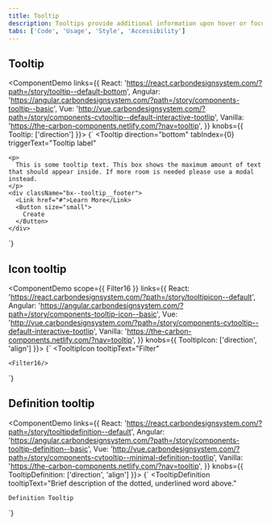 ```yaml
---
title: Tooltip
description: Tooltips provide additional information upon hover or focus. The information should be contextual, useful, and nonessential information.
tabs: ['Code', 'Usage', 'Style', 'Accessibility']
---
```



## Tooltip

<ComponentDemo
  links={{
    React:
      'https://react.carbondesignsystem.com/?path=/story/tooltip--default-bottom',
    Angular:
      'https://angular.carbondesignsystem.com/?path=/story/components-tooltip--basic',
    Vue:
      'http://vue.carbondesignsystem.com/?path=/story/components-cvtooltip--default-interactive-tootlip',
    Vanilla: 'https://the-carbon-components.netlify.com/?nav=tooltip',
  }}
  knobs={{ Tooltip: ['direction'] }}>
  {`
  <Tooltip
    direction="bottom"
    tabIndex={0}
    triggerText="Tooltip label"
  >
    <p>
      This is some tooltip text. This box shows the maximum amount of text that should appear inside. If more room is needed please use a modal instead.
    </p>
    <div className="bx--tooltip__footer">
      <Link href="#">Learn More</Link>
      <Button size="small">
        Create
      </Button>
    </div>
  </Tooltip>
  `}
</ComponentDemo>

## Icon tooltip

<ComponentDemo
  scope={{ Filter16 }}
  links={{
    React:
      'https://react.carbondesignsystem.com/?path=/story/tooltipicon--default',
    Angular:
      'https://angular.carbondesignsystem.com/?path=/story/components-tooltip-icon--basic',
    Vue:
      'http://vue.carbondesignsystem.com/?path=/story/components-cvtooltip--default-interactive-tootlip',
    Vanilla: 'https://the-carbon-components.netlify.com/?nav=tooltip',
  }}
  knobs={{ TooltipIcon: ['direction', 'align'] }}>
  {`
  <TooltipIcon
    tooltipText="Filter"
  >
    <Filter16/>
  </TooltipIcon>
  `}
</ComponentDemo>

## Definition tooltip

<ComponentDemo
  links={{
    React:
      'https://react.carbondesignsystem.com/?path=/story/tooltipdefinition--default',
    Angular:
      'https://angular.carbondesignsystem.com/?path=/story/components-tooltip-definition--basic',
    Vue:
      'http://vue.carbondesignsystem.com/?path=/story/components-cvtooltip--minimal-definition-tootlip',
    Vanilla: 'https://the-carbon-components.netlify.com/?nav=tooltip',
  }}
  knobs={{ TooltipDefinition: ['direction', 'align'] }}>
  {`
  <TooltipDefinition
    tooltipText="Brief description of the dotted, underlined word above."
  >
    Definition Tooltip
  </TooltipDefinition>
  `}
</ComponentDemo>
